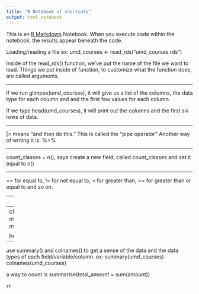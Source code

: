 ```yaml
---
title: "R Notebook of shortcuts"
output: html_notebook
---
```


This is an [R Markdown](http://rmarkdown.rstudio.com) Notebook. When you execute code within the notebook, the results appear beneath the code. 

Loading/reading a file
ex:
umd_courses <- read_rds("umd_courses.rds")

Inside of the read_rds() function, we’ve put the name of the file we want to load. Things we put inside of function, to customize what the function does, are called arguments.

---

If we run glimpse(umd_courses), it will give us a list of the columns, the data type for each column and and the first few values for each column.

If we type head(umd_courses), it will print out the columns and the first six rows of data.

----

|> means “and then do this.” This is called the “pipe operator” 
Another way of writing it is: %>%


----

count_classes = n(), says create a new field, called count_classes and set it equal to n()

---

== for equal to, != for not equal to, > for greater than, >= for greater than or equal to and so on.

--
AND is `&` and OR is `|`

--
change char to number
ex:
maryland_expenses <- maryland_expenses |> mutate(expenditure_date=mdy(expenditure_date))

head(maryland_expenses)


---
use summary() and colnames() to get a sense of the data and the data types of each field/variable/column. 
ex:
summary(umd_courses)
colnames(umd_courses)


a way to count is
summarise(total_amount = sum(amount))


```r

```r


